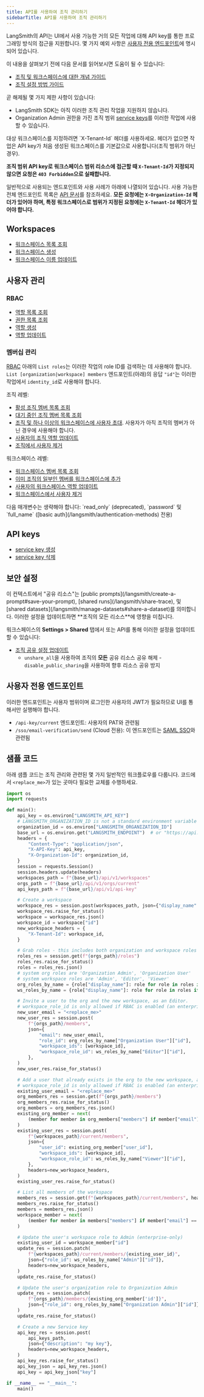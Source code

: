 ```yaml
---
title: API를 사용하여 조직 관리하기
sidebarTitle: API를 사용하여 조직 관리하기
---
```


LangSmith의 API는 UI에서 사용 가능한 거의 모든 작업에 대해 API key를 통한 프로그래밍 방식의 접근을 지원합니다. 몇 가지 예외 사항은 [사용자 전용 엔드포인트](#user-only-endpoints)에 명시되어 있습니다.

<Check>
이 내용을 살펴보기 전에 다음 문서를 읽어보시면 도움이 될 수 있습니다:

* [조직 및 워크스페이스에 대한 개념 가이드](/langsmith/administration-overview)
* [조직 설정 방법 가이드](/langsmith/set-up-a-workspace#set-up-an-organization)
</Check>

<Note>
곧 해제될 몇 가지 제한 사항이 있습니다:

* LangSmith SDK는 아직 이러한 조직 관리 작업을 지원하지 않습니다.
* Organization Admin 권한을 가진 조직 범위 [service keys](/langsmith/administration-overview#service-keys)를 이러한 작업에 사용할 수 있습니다.
</Note>

<Warning>
대상 워크스페이스를 지정하려면 `X-Tenant-Id` 헤더를 사용하세요. 헤더가 없으면 작업은 API key가 처음 생성된 워크스페이스를 기본값으로 사용합니다(조직 범위가 아닌 경우).

**조직 범위 API key로 워크스페이스 범위 리소스에 접근할 때 `X-Tenant-Id`가 지정되지 않으면 요청은 `403 Forbidden`으로 실패합니다.**
</Warning>

일반적으로 사용되는 엔드포인트와 사용 사례가 아래에 나열되어 있습니다. 사용 가능한 전체 엔드포인트 목록은 [API 문서](https://api.smith.langchain.com/redoc)를 참조하세요. **모든 요청에는 `X-Organization-Id` 헤더가 있어야 하며, 특정 워크스페이스로 범위가 지정된 요청에는 `X-Tenant-Id` 헤더가 있어야 합니다.**

## Workspaces

* [워크스페이스 목록 조회](https://api.smith.langchain.com/redoc#tag/workspaces/operation/list_workspaces_api_v1_workspaces_get)
* [워크스페이스 생성](https://api.smith.langchain.com/redoc#tag/workspaces/operation/create_workspace_api_v1_workspaces_post)
* [워크스페이스 이름 업데이트](https://api.smith.langchain.com/redoc#tag/workspaces/operation/patch_workspace_api_v1_workspaces__workspace_id__patch)

## 사용자 관리

### RBAC

* [역할 목록 조회](https://api.smith.langchain.com/redoc#tag/orgs/operation/list_organization_roles_api_v1_orgs_current_roles_get)
* [권한 목록 조회](https://api.smith.langchain.com/redoc#tag/orgs/operation/update_organization_roles_api_v1_orgs_current_roles__role_id__patch)
* [역할 생성](https://api.smith.langchain.com/redoc#tag/orgs/operation/create_organization_roles_api_v1_orgs_current_roles_post)
* [역할 업데이트](https://api.smith.langchain.com/redoc#tag/orgs/operation/update_organization_roles_api_v1_orgs_current_roles__role_id__patch)

### 멤버십 관리

[RBAC](#rbac) 아래의 `List roles`는 이러한 작업의 role ID를 검색하는 데 사용해야 합니다. `List [organization|workspace] members` 엔드포인트(아래)의 응답 `"id"`는 이러한 작업에서 `identity_id`로 사용해야 합니다.

조직 레벨:

* [활성 조직 멤버 목록 조회](https://api.smith.langchain.com/redoc#tag/orgs/operation/get_current_active_org_members_api_v1_orgs_current_members_active_get)
* [대기 중인 조직 멤버 목록 조회](https://api.smith.langchain.com/redoc#tag/orgs/operation/get_current_pending_org_members_api_v1_orgs_current_members_pending_get)
* [조직 및 하나 이상의 워크스페이스에 사용자 초대](https://api.smith.langchain.com/redoc#tag/orgs/operation/add_members_to_current_org_batch_api_v1_orgs_current_members_batch_post). 사용자가 아직 조직의 멤버가 아닌 경우에 사용해야 합니다.
* [사용자의 조직 역할 업데이트](https://api.smith.langchain.com/redoc#tag/workspaces/operation/add_member_to_current_workspace_api_v1_workspaces_current_members_post)
* [조직에서 사용자 제거](https://api.smith.langchain.com/redoc#tag/orgs/operation/remove_member_from_current_org_api_v1_orgs_current_members__identity_id__delete)

워크스페이스 레벨:

* [워크스페이스 멤버 목록 조회](https://api.smith.langchain.com/redoc#tag/workspaces/operation/get_current_workspace_members_api_v1_workspaces_current_members_get)
* [이미 조직의 일부인 멤버를 워크스페이스에 추가](https://api.smith.langchain.com/redoc#tag/workspaces/operation/add_member_to_current_workspace_api_v1_workspaces_current_members_post)
* [사용자의 워크스페이스 역할 업데이트](https://api.smith.langchain.com/redoc#tag/workspaces/operation/add_member_to_current_workspace_api_v1_workspaces_current_members_post)
* [워크스페이스에서 사용자 제거](https://api.smith.langchain.com/redoc#tag/workspaces/operation/delete_current_workspace_member_api_v1_workspaces_current_members__identity_id__delete)

<Note>
다음 매개변수는 생략해야 합니다: `read_only` (deprecated), `password` 및 `full_name` ([basic auth](/langsmith/authentication-methods) 전용)
</Note>

## API keys

* [service key 생성](https://api.smith.langchain.com/redoc#tag/api-key/operation/generate_api_key_api_v1_api_key_post)
* [service key 삭제](https://api.smith.langchain.com/redoc#tag/api-key/operation/delete_api_key_api_v1_api_key__api_key_id__delete)

## 보안 설정

<Note>
이 컨텍스트에서 "공유 리소스"는 [public prompts](/langsmith/create-a-prompt#save-your-prompt), [shared runs](/langsmith/share-trace), 및 [shared datasets](/langsmith/manage-datasets#share-a-dataset)를 의미합니다.
</Note>

<Warning>
이러한 설정을 업데이트하면 **조직의 모든 리소스**에 영향을 미칩니다.
</Warning>

워크스페이스의 **Settings > Shared** 탭에서 또는 API를 통해 이러한 설정을 업데이트할 수 있습니다:
* [조직 공유 설정 업데이트](https://api.smith.langchain.com/redoc#tag/orgs/operation/update_current_organization_info_api_v1_orgs_current_info_patch)
  * `unshare_all`을 사용하여 조직의 **모든** 공유 리소스 공유 해제 - `disable_public_sharing`을 사용하여 향후 리소스 공유 방지

## 사용자 전용 엔드포인트

이러한 엔드포인트는 사용자 범위이며 로그인한 사용자의 JWT가 필요하므로 UI를 통해서만 실행해야 합니다.

* `/api-key/current` 엔드포인트: 사용자의 PAT와 관련됨
* `/sso/email-verification/send` (Cloud 전용): 이 엔드포인트는 [SAML SSO](/langsmith/user-management)와 관련됨

## 샘플 코드

아래 샘플 코드는 조직 관리와 관련된 몇 가지 일반적인 워크플로우를 다룹니다. 코드에서 `<replace_me>`가 있는 곳마다 필요한 교체를 수행하세요.

```python
import os
import requests

def main():
    api_key = os.environ["LANGSMITH_API_KEY"]
    # LANGSMITH_ORGANIZATION_ID is not a standard environment variable in the SDK, just used for this example
    organization_id = os.environ["LANGSMITH_ORGANIZATION_ID"]
    base_url = os.environ.get("LANGSMITH_ENDPOINT")  # or "https://api.smith.langchain.com". Update appropriately for self-hosted installations or the EU region
    headers = {
        "Content-Type": "application/json",
        "X-API-Key": api_key,
        "X-Organization-Id": organization_id,
    }
    session = requests.Session()
    session.headers.update(headers)
    workspaces_path = f"{base_url}/api/v1/workspaces"
    orgs_path = f"{base_url}/api/v1/orgs/current"
    api_keys_path = f"{base_url}/api/v1/api-key"

    # Create a workspace
    workspace_res = session.post(workspaces_path, json={"display_name": "My Workspace"})
    workspace_res.raise_for_status()
    workspace = workspace_res.json()
    workspace_id = workspace["id"]
    new_workspace_headers = {
        "X-Tenant-Id": workspace_id,
    }

    # Grab roles - this includes both organization and workspace roles
    roles_res = session.get(f"{orgs_path}/roles")
    roles_res.raise_for_status()
    roles = roles_res.json()
    # system org roles are 'Organization Admin', 'Organization User'
    # system workspace roles are 'Admin', 'Editor', 'Viewer'
    org_roles_by_name = {role["display_name"]: role for role in roles if role["access_scope"] == "organization"}
    ws_roles_by_name = {role["display_name"]: role for role in roles if role["access_scope"] == "workspace"}

    # Invite a user to the org and the new workspace, as an Editor.
    # workspace_role_id is only allowed if RBAC is enabled (an enterprise feature).
    new_user_email = "<replace_me>"
    new_user_res = session.post(
        f"{orgs_path}/members",
        json={
            "email": new_user_email,
            "role_id": org_roles_by_name["Organization User"]["id"],
            "workspace_ids": [workspace_id],
            "workspace_role_id": ws_roles_by_name["Editor"]["id"],
        },
    )
    new_user_res.raise_for_status()

    # Add a user that already exists in the org to the new workspace, as a Viewer.
    # workspace_role_id is only allowed if RBAC is enabled (an enterprise feature).
    existing_user_email = "<replace_me>"
    org_members_res = session.get(f"{orgs_path}/members")
    org_members_res.raise_for_status()
    org_members = org_members_res.json()
    existing_org_member = next(
        (member for member in org_members["members"] if member["email"] == existing_user_email), None
    )
    existing_user_res = session.post(
        f"{workspaces_path}/current/members",
        json={
            "user_id": existing_org_member["user_id"],
            "workspace_ids": [workspace_id],
            "workspace_role_id": ws_roles_by_name["Viewer"]["id"],
        },
        headers=new_workspace_headers,
    )
    existing_user_res.raise_for_status()

    # List all members of the workspace
    members_res = session.get(f"{workspaces_path}/current/members", headers=new_workspace_headers)
    members_res.raise_for_status()
    members = members_res.json()
    workspace_member = next(
        (member for member in members["members"] if member["email"] == existing_user_email), None
    )

    # Update the user's workspace role to Admin (enterprise-only)
    existing_user_id = workspace_member["id"]
    update_res = session.patch(
        f"{workspaces_path}/current/members/{existing_user_id}",
        json={"role_id": ws_roles_by_name["Admin"]["id"]},
        headers=new_workspace_headers,
    )
    update_res.raise_for_status()

    # Update the user's organization role to Organization Admin
    update_res = session.patch(
        f"{orgs_path}/members/{existing_org_member['id']}",
        json={"role_id": org_roles_by_name["Organization Admin"]["id"]},
    )
    update_res.raise_for_status()

    # Create a new Service key
    api_key_res = session.post(
        api_keys_path,
        json={"description": "my key"},
        headers=new_workspace_headers,
    )
    api_key_res.raise_for_status()
    api_key_json = api_key_res.json()
    api_key = api_key_json["key"]

if __name__ == "__main__":
    main()
```